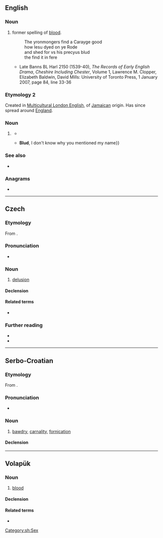 {{also|блуд}}
==English==
===Noun===
{{en-noun|-|s}}
# {{lb|en|UK|obs}} former spelling of [[blood]].
#: The yronmongers find a Carayge good
#: how Iesu dyed on ye Rode
#: and shed for vs his precyus blud
#: the find it in fere
#* Late Banns BL Harl 2150 (1539-40), ''The Records of Early English Drama'', ''Cheshire Including Chester'', Volume 1, Lawrence M. Clopper, Elizabeth Baldwin, David Mills: University of Toronto Press, 1 January 2007, page 84, line 33-36

===Etymology 2===
Created in [[Multicultural London English]], of [[Jamaican]] origin. Has since spread around [[England]].

===Noun===
{{en-noun}}

# {{lb|en|UK|MLE|slang}} {{non-gloss definition|Informal address to a male.}}
#* {{quote-song|en|year=2015|artist={{w|Stormzy}}|title=Shut Up|passage=Nowadays all of my shows sold out / Headline tour, yeah '''blud''', sold out}}
#* {{quote-song|en|year=2016|title=Punk (Chipmunk Diss)|artist=Yungen|passage=I heard your mixtape, '''blud''' it was garbage {{...}} '''Blud''', I don't know why you mentioned my name}}

===See also===
* {{l|en|bled}}

===Anagrams===
* {{anagrams|en|a=bdlu|ULDB}}

----

==Czech==

===Etymology===
From {{inh|cs|sla-pro|*blǫdъ}}.

===Pronunciation===
* {{cs-IPA}}

===Noun===
{{cs-noun|g=m}}

# [[delusion]]

====Declension====
{{cs-decl-noun
|blud|bludu|bludu|blud|blude|bludu|bludem
|bludy|bludů|bludům|bludy|bludy|bludech|bludy
}}

====Related terms====
* {{l|cs|bludný}}

===Further reading===
* {{R:PSJC}}
* {{R:SSJC}}

----

==Serbo-Croatian==

===Etymology===
From {{inh|sh|sla-pro|*blǫdъ}}.

===Pronunciation===
* {{IPA|sh|/blûːd/}}

===Noun===
{{sh-noun|g=m|head=blȗd}}

# [[bawdry]], [[carnality]], [[fornication]]

====Declension====
{{sh-decl-noun
|blud|bludovi
|bluda|bludova
|bludu|bludovima
|blud|bludove
|blude|bludovi
|bludu|bludovima
|bludom|bludovima
}}

[[Category:sh:Sex]]

----

==Volapük==

===Noun===
{{vo-noun}}

# [[blood]]

====Declension====
{{vo-decl-noun}}

====Related terms====
* {{l|vo|bludön}}